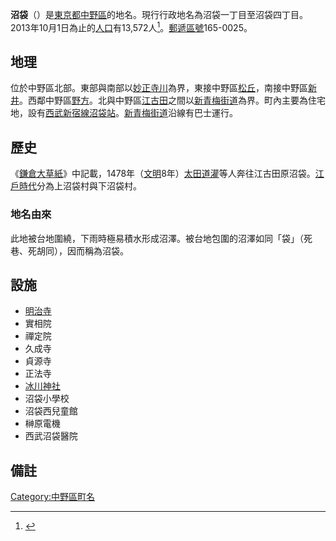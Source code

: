 {{Pathnav|日本|東京都|中野區|frame=1}}
{{Infobox Settlement
|official_name =  沼袋
|native_name =
|settlement_type = [[町|町]]
|image_skyline = Numabukuro Station North entrance 20060205.jpg
|imagesize = 250px
|image_caption = [[沼袋站|沼袋站]]北口
|image_flag =
|image_seal =
| image_map =
| map_caption =
| pushpin_map = Tokyo city
|subdivision_type = [[國家|國家]]
|subdivision_name = [[File:Flag_of_Japan.svg|border]] [[日本|日本]]
|subdivision_type1 = [[都道府縣|都道府縣]]
|subdivision_name1 = [[File:Flag_of_Tokyo_Prefecture.svg|25px]] [[東京都|東京都]]
|subdivision_type2 = [[東京都區部|特別區]]
|subdivision_name2 = [[File:Flag_of_Nakano,_Tokyo.svg|25px]] [[中野區|中野區]]
|subdivision_type3 =
|subdivision_name3 =
|established_title =
|established_date =
|government_type =
|leader_title =
|leader_name =
|area_magnitude =
|area_total_sq_mi =
|area_total_km2 =
|area_land_sq_mi =
|area_land_km2 =
|area_urban_sq_mi =
|area_urban_km2 =
|area_metro_km2 =
|area_metro_sq_mi =
|population_as_of= 2013年（平成25年）10月1日
|population_footnotes =
|population_total = 13572
|population_urban =
|population_metro =
|population_density_sq_mi =
|population_density_km2 =
| timezone = [[日本標準時間|JST]]
| utc_offset = +9
|timezone_DST =
|utc_offset_DST =
|latd=35|latm=43|lats=13|latNS=N
|longd=139|longm=39|longs=47|longEW=E
|elevation_footnotes=
|elevation_m =
|elevation_ft =
|postal_code_type = [[郵遞區號|郵遞區號]]
|postal_code = 165-0025　
|area_code =
|website =
|footnotes =
}}
'''沼袋'''（{{jpn|j=沼袋|hg=ぬまぶくろ|rm=Numabukuro|f=y}}）是[[東京都|東京都]][[中野區|中野區]]的地名。現行行政地名為沼袋一丁目至沼袋四丁目。2013年10月1日為止的[[人口|人口]]有13,572人<ref>{{Cite web |url=http://www.city.tokyo-nakano.lg.jp/dept/101500/d015810_d/fil/chouchou201310.xls |title=中野区町丁別人口　平成25年（2013年）10月1日現在 |accessdate=2013-10-07 |archive-date=2015-06-10 |archive-url=https://web.archive.org/web/20150610201902/http://www.city.tokyo-nakano.lg.jp/dept/101500/d015810_d/fil/chouchou201310.xls |dead-url=yes }}</ref>。[[郵遞區號|郵遞區號]]165-0025。

== 地理 ==
位於中野區北部。東部與南部以[[妙正寺川|妙正寺川]]為界，東接中野區[[松丘_(中野區)|松丘]]，南接中野區[[新井_(中野區)|新井]]。西鄰中野區[[野方|野方]]。北與中野區[[江古田|江古田]]之間以[[新青梅街道|新青梅街道]]為界。町內主要為住宅地，設有[[西武新宿線|西武新宿線]][[沼袋站|沼袋站]]。[[新青梅街道|新青梅街道]]沿線有巴士運行。

== 歷史 ==
《[[鎌倉大草紙|鎌倉大草紙]]》中記載，1478年（[[文明_(後土御門天皇)|文明]]8年）[[太田道灌|太田道灌]]等人奔往江古田原沼袋。[[江戶時代|江戶時代]]分為上沼袋村與下沼袋村。

=== 地名由來 ===
此地被台地圍繞，下雨時極易積水形成沼澤。被台地包圍的沼澤如同「袋」（死巷、死胡同），因而稱為沼袋。

== 設施 ==
*[[明治寺|明治寺]]
*實相院
*禪定院
*久成寺
*貞源寺
*正法寺
*[[冰川神社_(中野區沼袋)|冰川神社]]
*沼袋小學校
*沼袋西兒童館
*榊原電機
*西武沼袋醫院

== 備註 ==
{{reflist}}

{{coord|35|43|13|N|139|39|47|E|region:JP-13_type:city_scale:10000|display=title}}
{{中野區的町名}}
{{DEFAULTSORT:Numabukuro}}
[[Category:中野區町名|Category:中野區町名]]